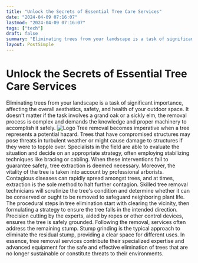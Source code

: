 ```yaml
---
title: "Unlock the Secrets of Essential Tree Care Services"
date: "2024-04-09 07:16:07"
lastmod: "2024-04-09 07:16:07"
tags: ["tech"]
draft: false
summary: "Eliminating trees from your landscape is a task of significant importance, affecting the overall aesthetics, safety, and health of your outdoor space. It doesn't matter if the task involves a grand oak or a sickly elm, the removal process is complex and demands the knowledge and proper machinery to accomplish it safely."
layout: PostSimple
---
```

# Unlock the Secrets of Essential Tree Care Services
Eliminating trees from your landscape is a task of significant importance, affecting the overall aesthetics, safety, and health of your outdoor space. It doesn't matter if the task involves a grand oak or a sickly elm, the removal process is complex and demands the knowledge and proper machinery to accomplish it safely.
<img alt="Logo" class="lazyImg" data-src="https://cdn.seniorsselection.com/src_image/971fb19926a896ece86804a4836c4bbd.webp" src="/statics/image/loading.webp"/>
Tree removal becomes imperative when a tree represents a potential hazard. Trees that have compromised structures may pose threats in turbulent weather or might cause damage to structures if they were to topple over. Specialists in the field are able to evaluate the situation and decide on an appropriate strategy, often employing stabilizing techniques like bracing or cabling. When these interventions fail to guarantee safety, tree extraction is deemed necessary.
Moreover, the vitality of the tree is taken into account by professional arborists. Contagious diseases can rapidly spread amongst trees, and at times, extraction is the sole method to halt further contagion. Skilled tree removal technicians will scrutinize the tree's condition and determine whether it can be conserved or ought to be removed to safeguard neighboring plant life.
The procedural steps in tree elimination start with clearing the vicinity, then formulating a strategy to ensure the tree falls in the intended direction. Precision cutting by the experts, aided by ropes or other control devices, ensures the tree is safely grounded.
Following the removal, services often address the remaining stump. Stump grinding is the typical approach to eliminate the residual stump, providing a clear space for different uses.
In essence, tree removal services contribute their specialized expertise and advanced equipment for the safe and effective elimination of trees that are no longer sustainable or constitute threats to their environments.
        